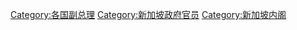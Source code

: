 [[Category:各国副总理|Category:各国副总理]]
[[Category:新加坡政府官员|Category:新加坡政府官员]]
[[Category:新加坡内阁|Category:新加坡内阁]]